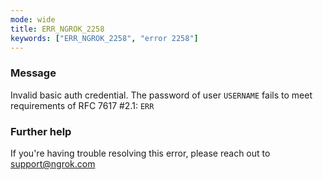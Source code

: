 ```yaml
---
mode: wide
title: ERR_NGROK_2258
keywords: ["ERR_NGROK_2258", "error 2258"]
---
```


### Message

Invalid basic auth credential. The password of user `USERNAME` fails to meet requirements of RFC 7617 #2.1: `ERR`

### Further help

If you're having trouble resolving this error, please reach out to [support@ngrok.com](mailto:support@ngrok.com?subject=Help%20with%20ERR_NGROK_2258)
